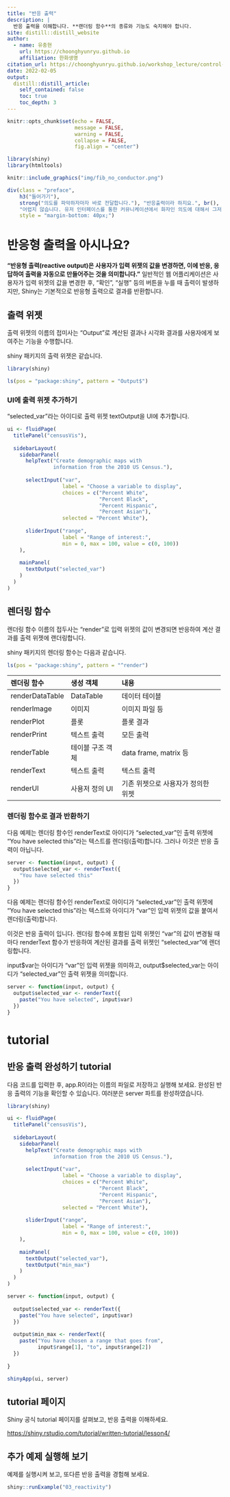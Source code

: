 ```yaml
---
title: "반응 출력"
description: |
  반응 출력을 이해합니다. **랜더링 함수**의 종류와 기능도 숙지해야 합니다.
site: distill::distill_website
author:
  - name: 유충현
    url: https://choonghyunryu.github.io
    affiliation: 한화생명
citation_url: https://choonghyunryu.github.io/workshop_lecture/control-widget
date: 2022-02-05
output:
  distill::distill_article:
    self_contained: false  
    toc: true
    toc_depth: 3    
---
```


```r
knitr::opts_chunk$set(echo = FALSE, 
                      message = FALSE, 
                      warning = FALSE, 
                      collapse = FALSE,
                      fig.align = "center")

library(shiny)
library(htmltools)
```

```r
knitr::include_graphics("img/fib_no_conductor.png")
```

```r
div(class = "preface", 
    h3("들어가기"),
    strong("의도를 파악하자마자 바로 전달합니다."), "반응출력이라 하지요.", br(),
    "어렵지 않습니다. 유저 인터페이스를 통한 커뮤니케이션에서 화자인 의도에 대해서 그저 어떤 방식으로 반응(랜더링)할지 정하면 됩니다.",
    style = "margin-bottom: 40px;")
```

# 반응형 출력을 아시나요?
     
**"반응형 출력(reactive output)은 사용자가 입력 위젯의 값을 변경하면, 이에 반응, 응답하여 출력을 자동으로 만들어주는 것을 의미합니다."**
일반적인 웹 어플리케이션은 사용자가 입력 위젯의 값을 변경한 후, "확인", "실행" 등의 버튼을 누를 때 출력이 발생하지만, Shiny는 기본적으로 반응형 출력으로 결과를 반환합니다.

## 출력 위젯
출력 위젯의 이름의 접미사는 "Output"로 계산된 결과나 시각화 결과를 사용자에게 보여주는 기능을 수행합니다.

shiny 패키지의 출력 위젯은 같습니다.

```r
library(shiny)

ls(pos = "package:shiny", pattern = "Output$")
```

### UI에 출력 위젯 추가하기
"selected_var"라는 아이디로 출력 위젯 textOutput을 UI에 추가합니다.

```r
ui <- fluidPage(
  titlePanel("censusVis"),
  
  sidebarLayout(
    sidebarPanel(
      helpText("Create demographic maps with 
               information from the 2010 US Census."),
      
      selectInput("var", 
                  label = "Choose a variable to display",
                  choices = c("Percent White", 
                              "Percent Black",
                              "Percent Hispanic", 
                              "Percent Asian"),
                  selected = "Percent White"),
      
      sliderInput("range", 
                  label = "Range of interest:",
                  min = 0, max = 100, value = c(0, 100))
    ),
    
    mainPanel(
      textOutput("selected_var")
    )
  )
)
```

## 렌더링 함수
렌더링 함수 이름의 접두사는 "render"로 입력 위젯의 값이 변경되면 반응하여 계산 결과를 출력 위젯에 랜더링합니다.

shiny 패키지의 렌더링 함수는 다음과 같습니다.

```r
ls(pos = "package:shiny", pattern = "^render")
```

+------------------+------------------+-------------------------------------+
| 렌더링 함수      | 생성 객체        | 내용                                | 
+:=================+:=================+:====================================+
| renderDataTable  | DataTable        | 데이터 테이블                       | 
+------------------+------------------+-------------------------------------+
| renderImage      | 이미지           | 이미지 파일 등                      | 
+------------------+------------------+-------------------------------------+
| renderPlot       | 플롯             | 플롯 결과                           | 
+------------------+------------------+-------------------------------------+
| renderPrint      | 텍스트 출력      | 모든 출력                           | 
+------------------+------------------+-------------------------------------+
| renderTable      | 테이블 구조 객체 | data frame, matrix 등               | 
+------------------+------------------+-------------------------------------+
| renderText       | 텍스트 출력      | 텍스트 출력                         | 
+------------------+------------------+-------------------------------------+
| renderUI         | 사용저 정의 UI   | 기존 위젯으로 사용자가 정의한 위젯  | 
+------------------+------------------+-------------------------------------+  


### 렌더링 함수로 결과 반환하기

다음 예제는 렌더링 함수인 renderText로 아이디가 "selected_var"인 출력 위젯에 "You have selected this"라는 텍스트를 렌더링(출력)합니다. 
그러나 이것은 반응 출력이 아닙니다.

```r
server <- function(input, output) {
  output$selected_var <- renderText({ 
    "You have selected this"
  })
}
```

다음 예제는 렌더링 함수인 renderText로 아이디가 "selected_var"인 출력 위젯에 "You have selected this"라는 텍스트와 아이디가 "var"인 입력 위젯의 값을 붙여서 렌더링(출력)합니다. 

이것은 반응 출력이 입니다. 렌더링 함수에 포함된 입력 위젯인 "var"의 값이 변경될 때마다 renderText 함수가 반응하여 계산된 결과를 출력 위젯인 "selected_var"에 렌더링합니다.

input\$var는 아이디가 "var"인 입력 위젯을 의미하고, output\$selected_var는 아이디가 "selected_var"인 출력 위젯을 의미합니다.

```r
server <- function(input, output) {
  output$selected_var <- renderText({ 
    paste("You have selected", input$var)
  })
}
```


# tutorial
     
## 반응 출력 완성하기 tutorial

다음 코드를 입력한 후, app.R이라는 이름의 파일로 저장하고 실행해 보세요. 완성된 반응 출력의 기능을 확인할 수 있습니다. 
여러분은 server 파트를 완성하였습니다.

```r
library(shiny)

ui <- fluidPage(
  titlePanel("censusVis"),
  
  sidebarLayout(
    sidebarPanel(
      helpText("Create demographic maps with 
               information from the 2010 US Census."),
      
      selectInput("var", 
                  label = "Choose a variable to display",
                  choices = c("Percent White", 
                              "Percent Black",
                              "Percent Hispanic", 
                              "Percent Asian"),
                  selected = "Percent White"),
      
      sliderInput("range", 
                  label = "Range of interest:",
                  min = 0, max = 100, value = c(0, 100))
    ),
    
    mainPanel(
      textOutput("selected_var"),
      textOutput("min_max")
    )
  )
)

server <- function(input, output) {
  
  output$selected_var <- renderText({ 
    paste("You have selected", input$var)
  })
  
  output$min_max <- renderText({ 
    paste("You have chosen a range that goes from",
          input$range[1], "to", input$range[2])
  })
  
}

shinyApp(ui, server)
```

## tutorial 페이지
Shiny 공식 tutorial 페이지를 살펴보고, 반응 출력을 이해하세요.

[https://shiny.rstudio.com/tutorial/written-tutorial/lesson4/](https://shiny.rstudio.com/tutorial/written-tutorial/lesson4/){target="_blank"} 


## 추가 예제 실행해 보기

예제를 실행시켜 보고, 또다른 반응 출력을 경험해 보세요.

```r
shiny::runExample("03_reactivity")
```


